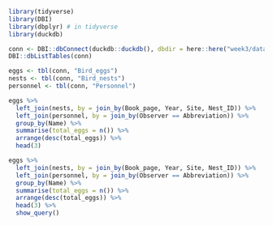 

```r
library(tidyverse)
library(DBI)
library(dbplyr) # in tidyverse
library(duckdb)
```

```r
conn <- DBI::dbConnect(duckdb::duckdb(), dbdir = here::here("week3/database.db"))
DBI::dbListTables(conn)

eggs <- tbl(conn, "Bird_eggs")
nests <- tbl(conn, "Bird_nests")
personnel <- tbl(conn, "Personnel")
```

```r
eggs %>%
  left_join(nests, by = join_by(Book_page, Year, Site, Nest_ID)) %>%
  left_join(personnel, by = join_by(Observer == Abbreviation)) %>%
  group_by(Name) %>%
  summarise(total_eggs = n()) %>%
  arrange(desc(total_eggs)) %>%
  head(3)
```

```r
eggs %>%
  left_join(nests, by = join_by(Book_page, Year, Site, Nest_ID)) %>%
  left_join(personnel, by = join_by(Observer == Abbreviation)) %>%
  group_by(Name) %>%
  summarise(total_eggs = n()) %>%
  arrange(desc(total_eggs)) %>%
  head(3) %>%
  show_query()
```

